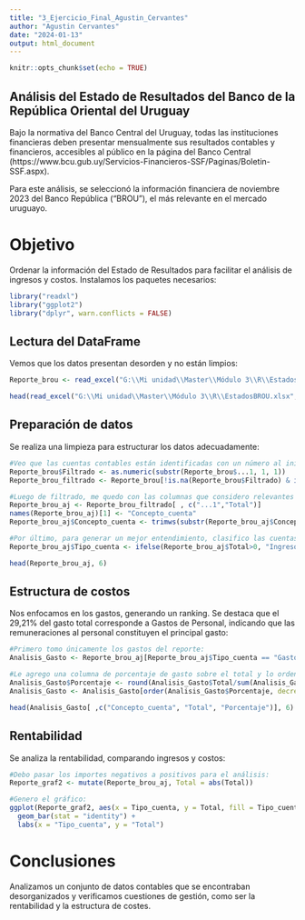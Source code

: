 ---
title: "3_Ejercicio_Final_Agustin_Cervantes"
author: "Agustin Cervantes"
date: "2024-01-13"
output: html_document
---

```{r setup, include=FALSE}
knitr::opts_chunk$set(echo = TRUE)
```

## Análisis del Estado de Resultados del Banco de la República Oriental del Uruguay

Bajo la normativa del Banco Central del Uruguay, todas las instituciones financieras deben presentar mensualmente sus resultados contables y financieros, accesibles al público en la página del Banco Central (https://www.bcu.gub.uy/Servicios-Financieros-SSF/Paginas/Boletin-SSF.aspx). 

Para este análisis, se seleccionó la información financiera de noviembre 2023 del Banco República ("BROU"), el más relevante en el mercado uruguayo. 

# Objetivo

Ordenar la información del Estado de Resultados para facilitar el análisis de ingresos y costos. Instalamos los paquetes necesarios:

```{r librerias}
library("readxl")
library("ggplot2")
library("dplyr", warn.conflicts = FALSE)
```

## Lectura del DataFrame

Vemos que los datos presentan desorden y no están limpios:

```{r lectura, include=FALSE}
Reporte_brou <- read_excel("G:\\Mi unidad\\Master\\Módulo 3\\R\\EstadosBROU.xlsx", sheet = "Resultados", range = "A9:D42")
```

```{r datos, echo=FALSE}
head(read_excel("G:\\Mi unidad\\Master\\Módulo 3\\R\\EstadosBROU.xlsx", sheet = "Resultados", range = "A9:D42"), 6)
```

## Preparación de datos 

Se realiza una limpieza para estructurar los datos adecuadamente:

```{r limpieza, include=TRUE, warning=FALSE}
#Veo que las cuentas contables están identificadas con un número al inicio, por lo que las intento identificar de esa forma:
Reporte_brou$Filtrado <- as.numeric(substr(Reporte_brou$...1, 1, 1)) 
Reporte_brou_filtrado <- Reporte_brou[!is.na(Reporte_brou$Filtrado) & is.numeric(Reporte_brou$Filtrado), , drop = FALSE]

#Luego de filtrado, me quedo con las columnas que considero relevantes y cambio el nombre para hacerlo más comprensible:
Reporte_brou_aj <- Reporte_brou_filtrado[ , c("...1","Total")] 
names(Reporte_brou_aj)[1] <- "Concepto_cuenta" 
Reporte_brou_aj$Concepto_cuenta <- trimws(substr(Reporte_brou_aj$Concepto_cuenta, 3, nchar(Reporte_brou_aj$Concepto_cuenta)))

#Por último, para generar un mejor entendimiento, clasifico las cuentas entre Ingreso o Gasto:
Reporte_brou_aj$Tipo_cuenta <- ifelse(Reporte_brou_aj$Total>0, "Ingreso", "Gasto")
```

```{r ver_limpio, echo=FALSE}
head(Reporte_brou_aj, 6)
```

## Estructura de costos

Nos enfocamos en los gastos, generando un ranking. Se destaca que el 29,21% del gasto total corresponde a Gastos de Personal, indicando que las remuneraciones al personal constituyen el principal gasto:

```{r grafico_gastos, include=TRUE}
#Primero tomo únicamente los gastos del reporte: 
Analisis_Gasto <- Reporte_brou_aj[Reporte_brou_aj$Tipo_cuenta == "Gasto", ]

#Le agrego una columna de porcentaje de gasto sobre el total y lo ordeno en función de eso: 
Analisis_Gasto$Porcentaje <- round(Analisis_Gasto$Total/sum(Analisis_Gasto$Total)*100, 2)
Analisis_Gasto <- Analisis_Gasto[order(Analisis_Gasto$Porcentaje, decreasing = TRUE), ]
```

```{r visual, echo=FALSE}
head(Analisis_Gasto[ ,c("Concepto_cuenta", "Total", "Porcentaje")], 6)
```

## Rentabilidad

Se analiza la rentabilidad, comparando ingresos y costos: 

```{r abs_result, include=TRUE, warning=FALSE}
#Debo pasar los importes negativos a positivos para el análisis:
Reporte_graf2 <- mutate(Reporte_brou_aj, Total = abs(Total))

#Genero el gráfico:
ggplot(Reporte_graf2, aes(x = Tipo_cuenta, y = Total, fill = Tipo_cuenta)) +
  geom_bar(stat = "identity") +
  labs(x = "Tipo_cuenta", y = "Total")
```

# Conclusiones

Analizamos un conjunto de datos contables que se encontraban desorganizados y verificamos cuestiones de gestión, como ser la rentabilidad y la estructura de costes. 
